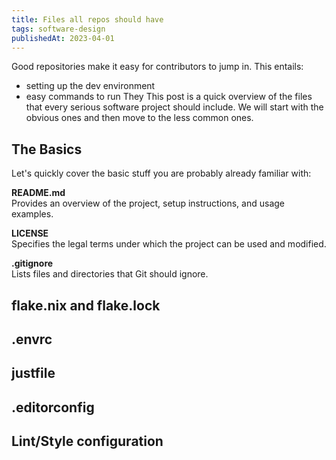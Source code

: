 ```yaml
---
title: Files all repos should have
tags: software-design
publishedAt: 2023-04-01
---
```



Good repositories make it easy for contributors to jump in.
This entails:
- setting up the dev environment
- easy commands to run
They 
This post is a quick overview of the files that every serious software project should include. We will start with the obvious ones and then move to the less common ones.


## The Basics

Let's quickly cover the basic stuff you are probably already familiar with:

**README.md**  
Provides an overview of the project, setup instructions, and usage examples.

**LICENSE**  
Specifies the legal terms under which the project can be used and modified.

**.gitignore**  
Lists files and directories that Git should ignore.

## flake.nix and flake.lock

## .envrc

## justfile

## .editorconfig

## Lint/Style configuration
